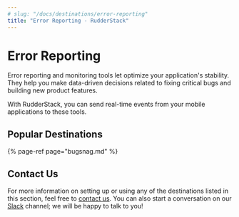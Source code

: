 ```yaml
---
# slug: "/docs/destinations/error-reporting"
title: "Error Reporting - RudderStack"
---
```


# Error Reporting

Error reporting and monitoring tools let optimize your application's stability. They help you make data-driven decisions related to fixing critical bugs and building new product features.

With RudderStack, you can send real-time events from your mobile applications to these tools.

## Popular Destinations

{% page-ref page="bugsnag.md" %}

## Contact Us

For more information on setting up or using any of the destinations listed in this section, feel free to [contact us](mailto:%20docs@rudderstack.com). You can also start a conversation on our [Slack](https://resources.rudderstack.com/join-rudderstack-slack) channel; we will be happy to talk to you!
